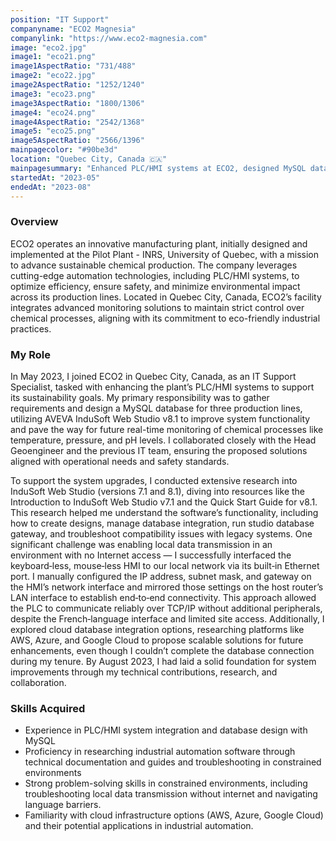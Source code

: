 ```yaml
---
position: "IT Support"
companyname: "ECO2 Magnesia"
companylink: "https://www.eco2-magnesia.com"
image: "eco2.jpg"
image1: "eco21.png"
image1AspectRatio: "731/488"
image2: "eco22.jpg"
image2AspectRatio: "1252/1240"
image3: "eco23.png"
image3AspectRatio: "1800/1306"
image4: "eco24.png"
image4AspectRatio: "2542/1368"
image5: "eco25.png"
image5AspectRatio: "2566/1396"
mainpagecolor: "#90be3d"
location: "Quebec City, Canada 🇨🇦"
mainpagesummary: "Enhanced PLC/HMI systems at ECO2, designed MySQL database, researched InduSoft, and enabled local data transmission for production lines"
startedAt: "2023-05"
endedAt: "2023-08"
---
```


### Overview
ECO2 operates an innovative manufacturing plant, initially designed and implemented at the Pilot Plant - INRS, University of Quebec, with a mission to advance sustainable chemical production. The company leverages cutting-edge automation technologies, including PLC/HMI systems, to optimize efficiency, ensure safety, and minimize environmental impact across its production lines. Located in Quebec City, Canada, ECO2’s facility integrates advanced monitoring solutions to maintain strict control over chemical processes, aligning with its commitment to eco-friendly industrial practices.

### My Role
In May 2023, I joined ECO2 in Quebec City, Canada, as an IT Support Specialist, tasked with enhancing the plant’s PLC/HMI systems to support its sustainability goals. My primary responsibility was to gather requirements and design a MySQL database for three production lines, utilizing AVEVA InduSoft Web Studio v8.1 to improve system functionality and pave the way for future real-time monitoring of chemical processes like temperature, pressure, and pH levels. I collaborated closely with the Head Geoengineer and the previous IT team, ensuring the proposed solutions aligned with operational needs and safety standards.

To support the system upgrades, I conducted extensive research into InduSoft Web Studio (versions 7.1 and 8.1), diving into resources like the Introduction to InduSoft Web Studio v7.1 and the Quick Start Guide for v8.1. This research helped me understand the software’s functionality, including how to create designs, manage database integration, run studio database gateway, and troubleshoot compatibility issues with legacy systems. One significant challenge was enabling local data transmission in an environment with no Internet access — I successfully interfaced the keyboard‑less, mouse‑less HMI to our local network via its built‑in Ethernet port. I manually configured the IP address, subnet mask, and gateway on the HMI’s network interface and mirrored those settings on the host router’s LAN interface to establish end‑to‑end connectivity. This approach allowed the PLC to communicate reliably over TCP/IP without additional peripherals, despite the French‑language interface and limited site access. Additionally, I explored cloud database integration options, researching platforms like AWS, Azure, and Google Cloud to propose scalable solutions for future enhancements, even though I couldn’t complete the database connection during my tenure. By August 2023, I had laid a solid foundation for system improvements through my technical contributions, research, and collaboration.

### Skills Acquired
- Experience in PLC/HMI system integration and database design with MySQL
- Proficiency in researching industrial automation software through technical documentation and guides and troubleshooting in constrained environments
- Strong problem-solving skills in constrained environments, including troubleshooting local data transmission without internet and navigating language barriers.  
- Familiarity with cloud infrastructure options (AWS, Azure, Google Cloud) and their potential applications in industrial automation.

